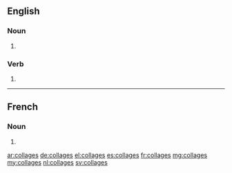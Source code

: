 ==English==

===Noun===
{{head|en|plural}}

# {{plural of|collage|lang=en}}

===Verb===
{{head|en|verb form}}

# {{en-third-person singular of|collage}}

----

==French==

===Noun===
{{head|fr|plural|g=m}}

# {{plural of|collage|lang=fr}}

[[ar:collages]]
[[de:collages]]
[[el:collages]]
[[es:collages]]
[[fr:collages]]
[[mg:collages]]
[[my:collages]]
[[nl:collages]]
[[sv:collages]]